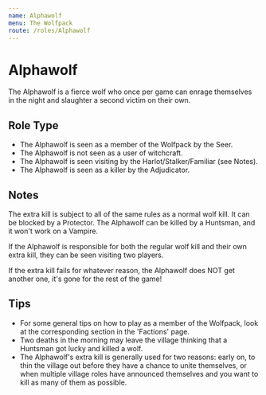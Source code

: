 ```yaml
---
name: Alphawolf
menu: The Wolfpack
route: /roles/Alphawolf
---
```


# Alphawolf

The Alphawolf is a fierce wolf who once per game can enrage themselves in the night and slaughter a second victim on their own.

## Role Type

- The Alphawolf is seen as a member of the Wolfpack by the Seer.
- The Alphawolf is not seen as a user of witchcraft.
- The Alphawolf is seen visiting by the Harlot/Stalker/Familiar (see Notes).
- The Alphawolf is seen as a killer by the Adjudicator.

## Notes

The extra kill is subject to all of the same rules as a normal wolf kill. It can be blocked by a Protector. The Alphawolf can be killed by a Huntsman, and it won't work on a Vampire.

If the Alphawolf is responsible for both the regular wolf kill and their own extra kill, they can be seen visiting two players.

If the extra kill fails for whatever reason, the Alphawolf does NOT get another one, it's gone for the rest of the game!

## Tips

- For some general tips on how to play as a member of the Wolfpack, look at the corresponding section in the 'Factions' page.
- Two deaths in the morning may leave the village thinking that a Huntsman got lucky and killed a wolf.
- The Alphawolf's extra kill is generally used for two reasons: early on, to thin the village out before they have a chance to unite themselves, or when multiple village roles have announced themselves and you want to kill as many of them as possible.
